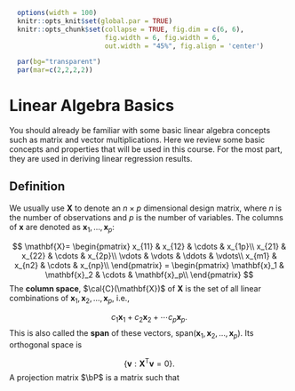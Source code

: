\def\cD{{\cal D}}
\def\cL{{\cal L}}
\def\cX{{\cal X}}
\def\cF{{\cal F}}
\def\cH{{\cal H}}
\def\bA{\mathbf{A}}
\def\bB{\mathbf{B}}
\def\bX{\mathbf{X}}
\def\bH{\mathbf{H}}
\def\bI{\mathbf{I}}
\def\bU{\mathbf{U}}
\def\bD{\mathbf{D}}
\def\bV{\mathbf{V}}
\def\bS{\mathbf{S}}
\def\bW{\mathbf{W}}
\def\bK{\mathbf{K}}
\def\bx{\mathbf{x}}
\def\by{\mathbf{y}}
\def\bs{\mathbf{s}}
\def\br{\mathbf{r}}
\def\bu{\mathbf{u}}
\def\be{\mathbf{e}}
\def\bv{\mathbf{v}}
\def\bp{\mathbf{p}}
\def\bw{\mathbf{w}}
\def\bz{\mathbf{z}}
\def\bzero{\mathbf{0}}
\def\balpha{\boldsymbol \alpha}
\def\bbeta{\boldsymbol \beta}
\def\btheta{\boldsymbol \theta}
\def\bxi{\boldsymbol \xi}
\def\bmu{\boldsymbol \mu}
\def\bepsilon{\boldsymbol \epsilon}
\def\T{\text{T}}
\def\Trace{\text{Trace}}
\def\Cov{\text{Cov}}
\def\Var{\text{Var}}
\def\E{\text{E}}
\def\pr{\text{pr}}
\def\Prob{\text{P}}
\def\argmin{\arg\min}
\def\argmax{\arg\max}

```r
  options(width = 100)
  knitr::opts_knit$set(global.par = TRUE)
  knitr::opts_chunk$set(collapse = TRUE, fig.dim = c(6, 6), 
                        fig.width = 6, fig.width = 6,
                        out.width = "45%", fig.align = 'center')
```
```r
  par(bg="transparent")
  par(mar=c(2,2,2,2))
```

# Linear Algebra Basics

You should already be familiar with some basic linear algebra concepts such as matrix and vector multiplications. Here we review some basic concepts and properties that will be used in this course. For the most part, they are used in deriving linear regression results. 

## Definition

We usually use $\bX$ to denote an $n \times p$ dimensional design matrix, where $n$ is the number of observations and $p$ is the number of variables. The columns of $\bx$ are denoted as $\bx_1, \ldots, \bx_p$:

$$
\bX = \begin{pmatrix}
x_{11} & x_{12} & \cdots & x_{1p}\\
x_{21} & x_{22} & \cdots & x_{2p}\\
\vdots & \vdots & \ddots & \vdots\\
x_{m1} & x_{n2} & \cdots & x_{np}\\
\end{pmatrix} = 
\begin{pmatrix}
\bx_1 & \bx_2 & \cdots & \bx_p\\
\end{pmatrix}
$$
The __column space__, $\cal{C}(\bX)$ of $\bX$ is the set of all linear combinations of $\bx_1, \bx_2, \ldots, \bx_p$, i.e., 

$$c_1 \bx_1 + c_2 \bx_2 + \cdots c_p \bx_p.$$
This is also called the __span__ of these vectors, $\text{span}(\bx_1, \bx_2, \ldots, \bx_p)$. Its orthogonal space is 

$$\{\bv: \bX^\T \bv = 0\}.$$
A projection matrix $\bP$ is a matrix such that 




